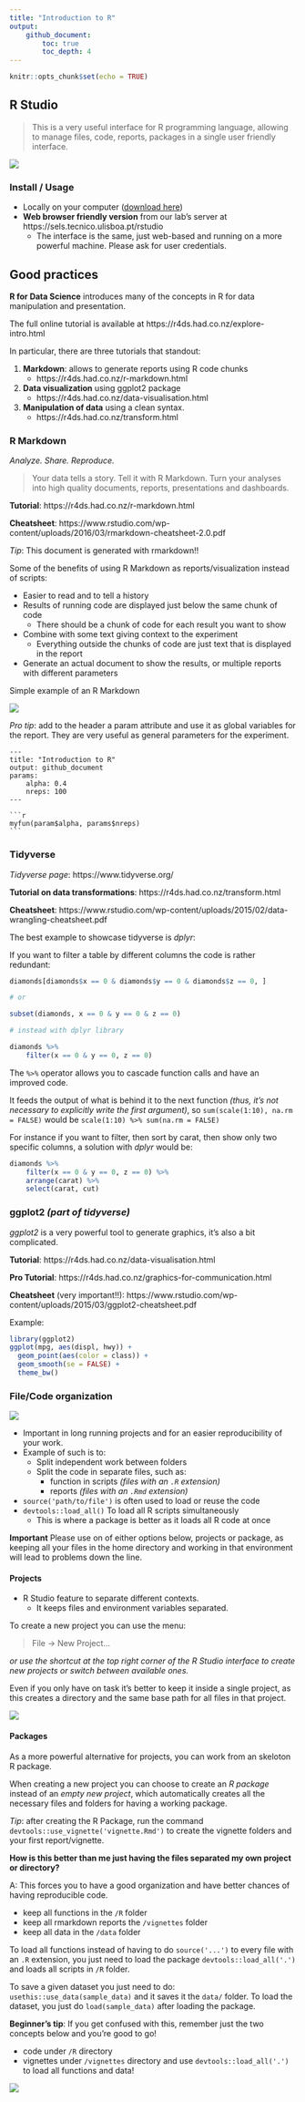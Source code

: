 ```yaml
---
title: "Introduction to R"
output: 
    github_document:
        toc: true
        toc_depth: 4
---
```


```r
knitr::opts_chunk$set(echo = TRUE)
```

## R Studio

> This is a very useful interface for R programming language, allowing to manage files, code, reports, packages in a single user friendly interface.

![](rstudio.png)

### Install / Usage

* Locally on your computer ([download here](https://www.rstudio.com/products/rstudio/download/#download))
* **Web browser friendly version** from our lab's server at https://sels.tecnico.ulisboa.pt/rstudio
    * The interface is the same, just web-based and running on a more powerful machine. Please ask for user credentials.

## Good practices

**R for Data Science** introduces many of the concepts in R for data manipulation and presentation.

The full online tutorial is available at https://r4ds.had.co.nz/explore-intro.html

In particular, there are three tutorials that standout:

1. **Markdown**: allows to generate reports using R code chunks
    * https://r4ds.had.co.nz/r-markdown.html
1. **Data visualization** using ggplot2 package
    * https://r4ds.had.co.nz/data-visualisation.html
1. **Manipulation of data** using a clean syntax.
    * https://r4ds.had.co.nz/transform.html

### R Markdown

*Analyze. Share. Reproduce.*

> Your data tells a story. Tell it with R Markdown. Turn your analyses into high quality documents, reports, presentations and dashboards.

**Tutorial**: https://r4ds.had.co.nz/r-markdown.html

**Cheatsheet**: https://www.rstudio.com/wp-content/uploads/2016/03/rmarkdown-cheatsheet-2.0.pdf

*Tip*: This document is generated with rmarkdown!!

Some of the benefits of using R Markdown as reports/visualization instead of scripts:

* Easier to read and to tell a history
* Results of running code are displayed just below the same chunk of code
    * There should be a chunk of code for each result you want to show
* Combine with some text giving context to the experiment
    * Everything outside the chunks of code are just text that is displayed in the report
* Generate an actual document to show the results, or multiple reports with different parameters

Simple example of an R Markdown

![](rmarkdown.png)

*Pro tip*: add to the header a param attribute and use it as global variables for the report. They are very useful as general parameters for the experiment.

    ---
    title: "Introduction to R"
    output: github_document
    params:
        alpha: 0.4
        nreps: 100
    ---
            
    ```r
    myfun(param$alpha, params$nreps)
    ```


### Tidyverse

*Tidyverse page*: https://www.tidyverse.org/

**Tutorial on data transformations**: https://r4ds.had.co.nz/transform.html

**Cheatsheet**: https://www.rstudio.com/wp-content/uploads/2015/02/data-wrangling-cheatsheet.pdf

The best example to showcase tidyverse is *dplyr*:

If you want to filter a table by different columns the code is rather redundant:

```r
diamonds[diamonds$x == 0 & diamonds$y == 0 & diamonds$z == 0, ]

# or

subset(diamonds, x == 0 & y == 0 & z == 0)

# instead with dplyr library

diamonds %>%
    filter(x == 0 & y == 0, z == 0)
```

The `%>%` operator allows you to cascade function calls and have an improved code.

It feeds the output of what is behind it to the next function *(thus, it's not necessary to explicitly write the first argument)*, so `sum(scale(1:10), na.rm = FALSE)` would be `scale(1:10) %>% sum(na.rm = FALSE)`

For instance if you want to filter, then sort by carat, then show only two specific columns, a solution with *dplyr* would be:

```r
diamonds %>%
    filter(x == 0 & y == 0, z == 0) %>%
    arrange(carat) %>%
    select(carat, cut)
```

### ggplot2 *(part of tidyverse)*

*ggplot2* is a very powerful tool to generate graphics, it's also a bit complicated.

**Tutorial**: https://r4ds.had.co.nz/data-visualisation.html

**Pro Tutorial**: https://r4ds.had.co.nz/graphics-for-communication.html

**Cheatsheet** (very important!!): https://www.rstudio.com/wp-content/uploads/2015/03/ggplot2-cheatsheet.pdf

Example:

```r
library(ggplot2)
ggplot(mpg, aes(displ, hwy)) +
  geom_point(aes(color = class)) +
  geom_smooth(se = FALSE) +
  theme_bw()
```

### File/Code organization

![](clutter.jpg)

* Important in long running projects and for an easier reproducibility of your work.
* Example of such is to:
    * Split independent work between folders
    * Split the code in separate files, such as:
        * function in scripts *(files with an `.R` extension)* 
        * reports *(files with an `.Rmd` extension)*

* `source('path/to/file')` is often used to load or reuse the code
* `devtools::load_all()` To load all R scripts simultaneously
    * This is where a package is better as it loads all R code at once

**Important** Please use on of either options below, projects or package, as keeping all your files in the home directory and working in that environment will lead to problems down the line.

#### Projects

* R Studio feature to separate different contexts.
    * It keeps files and environment variables separated.

To create a new project you can use the menu:

> File -> New Project...

*or use the shortcut at the top right corner of the R Studio interface to create new projects or switch between available ones.*

Even if you only have on task it's better to keep it inside a single project, as this creates a directory and the same base path for all files in that project.

![](new_project.png)

#### Packages

As a more powerful alternative for projects, you can work from an skeloton R package.

When creating a new project you can choose to create an *R package* instead of an *empty new project*, which automatically creates all the necessary files and folders for having a working package.

*Tip*: after creating the R Package, run the command `devtools::use_vignette('vignette.Rmd')` to create the vignette folders and your first report/vignette.

**How is this better than me just having the files separated my own project or directory?**

A: This forces you to have a good organization and have better chances of having reproducible code.

* keep all functions in the `/R` folder
* keep all rmarkdown reports the `/vignettes` folder
* keep all data in the `/data` folder

To load all functions instead of having to do `source('...')` to every file with an `.R` extension, you just need to load the package `devtools::load_all('.')` and loads all scripts in `/R` folder.

To save a given dataset you just need to do: `usethis::use_data(sample_data)` and it saves it the `data/` folder. To load the dataset, you just do  `load(sample_data)` after loading the package.

**Beginner's tip**: If you get confused with this, remember just the two concepts below and you're good to go!

* code under `/R` directory
* vignettes under `/vignettes` directory and use `devtools::load_all('.')` to load all functions and data!

![](new_package.png)